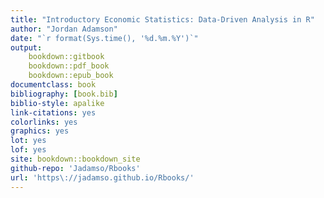 ```yaml
---
title: "Introductory Economic Statistics: Data-Driven Analysis in R"
author: "Jordan Adamson"
date: "`r format(Sys.time(), '%d.%m.%Y')`"
output: 
    bookdown::gitbook
    bookdown::pdf_book
    bookdown::epub_book
documentclass: book
bibliography: [book.bib]
biblio-style: apalike
link-citations: yes
colorlinks: yes
graphics: yes
lot: yes
lof: yes
site: bookdown::bookdown_site
github-repo: 'Jadamso/Rbooks'
url: 'https\://jadamso.github.io/Rbooks/'
---
```




<!--
## To Check Chapter
Rscript -e "rmarkdown::render('03-LinearRegression.Rmd')"
Rscript -e "bookdown::preview_chapter('03-LinearRegression.Rmd')"

## To Create Book
Rscript -e "bookdown::render_book('index.Rmd')"

## To Copy Files
cp -r Templates/* docs/Templates
cp -r Figures_Manual/* docs/Figures_Manual

## To Upload Book Online
git add .
git commit -m ''

## https://github.com/Jadamso/Rbooks
## https://jadamso.github.io/Rbooks
-->


